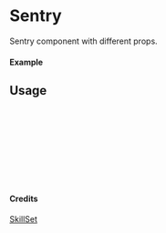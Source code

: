 
<Meta of={Sentry} title="SkillSet/Sentry" />

# Sentry

Sentry component with different props.

#### Example

<Canvas of={Sentry.Primary} />

## Usage

```ts
import { Sentry } from "yadl-ui";

const Example = () => {
  return (
      <Sentry />
  );
};

export default Example;
```

#### Credits
[SkillSet](https://skillicons.dev)
